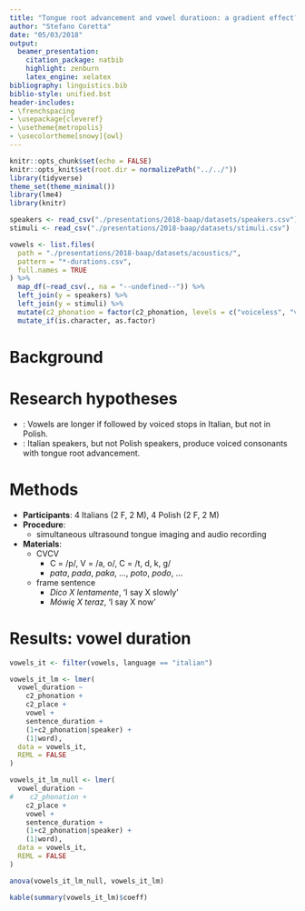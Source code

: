 ```yaml
---
title: "Tongue root advancement and vowel duratioon: a gradient effect?"
author: "Stefano Coretta"
date: "05/03/2018"
output:
  beamer_presentation:
    citation_package: natbib
    highlight: zenburn
    latex_engine: xelatex
bibliography: linguistics.bib
biblio-style: unified.bst
header-includes:
- \frenchspacing
- \usepackage{cleveref}
- \usetheme{metropolis}
- \usecolortheme[snowy]{owl}
---
```


```r
knitr::opts_chunk$set(echo = FALSE)
knitr::opts_knit$set(root.dir = normalizePath("../../"))
library(tidyverse)
theme_set(theme_minimal())
library(lme4)
library(knitr)
```

```r
speakers <- read_csv("./presentations/2018-baap/datasets/speakers.csv")
stimuli <- read_csv("./presentations/2018-baap/datasets/stimuli.csv")

vowels <- list.files(
  path = "./presentations/2018-baap/datasets/acoustics/",
  pattern = "*-durations.csv",
  full.names = TRUE
) %>%
  map_df(~read_csv(., na = "--undefined--")) %>%
  left_join(y = speakers) %>%
  left_join(y = stimuli) %>%
  mutate(c2_phonation = factor(c2_phonation, levels = c("voiceless", "voiced"))) %>%
  mutate_if(is.character, as.factor)
```

# Background

\begin{figure}
\includegraphics[width = \textwidth]{graphics/voicing.pdf}
\end{figure}

# Research hypotheses

* \textbf{H$_1$}: Vowels are longer if followed by voiced stops in Italian, but not in Polish.
* \textbf{H$_2$}: Italian speakers, but not Polish speakers, produce voiced consonants with tongue root advancement.

# Methods

* **Participants**: 4 Italians (2 F, 2 M), 4 Polish (2 F, 2 M)
* **Procedure**:
  * simultaneous ultrasound tongue imaging and audio recording
* **Materials**:
  * C\textsubscript{1}V\textsubscript{1}C\textsubscript{2}V\textsubscript{1}
    * C\textsubscript{1} = /p/, V\textsubscript{1} = /a, o/, C\textsubscript{2} = /t, d, k, g/
    * *pata*, *pada*, *paka*, ..., *poto*, *podo*, ...
  * frame sentence
    - *Dico X lentamente*, 'I say X slowly'
    - *Mówię X teraz*, 'I say X now'

# Results: vowel duration

```r
vowels_it <- filter(vowels, language == "italian")

vowels_it_lm <- lmer(
  vowel_duration ~
    c2_phonation +
    c2_place +
    vowel +
    sentence_duration +
    (1+c2_phonation|speaker) +
    (1|word),
  data = vowels_it,
  REML = FALSE
)

vowels_it_lm_null <- lmer(
  vowel_duration ~
#    c2_phonation +
    c2_place +
    vowel +
    sentence_duration +
    (1+c2_phonation|speaker) +
    (1|word),
  data = vowels_it,
  REML = FALSE
)

anova(vowels_it_lm_null, vowels_it_lm)
```

```r
kable(summary(vowels_it_lm)$coeff)
```
